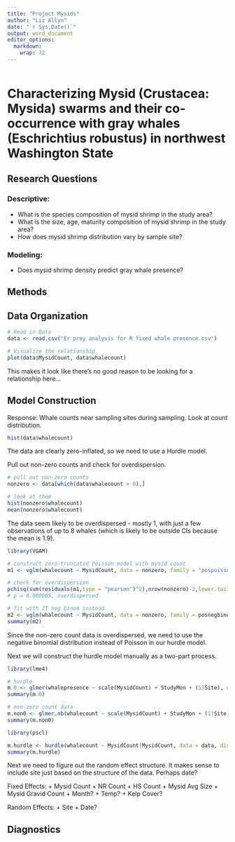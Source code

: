 ```yaml
---
title: "Project Mysids"
author: "Liz Allyn"
date: "`r Sys.Date()`"
output: word_document
editor_options: 
  markdown: 
    wrap: 72
---
```


```r
```

# Characterizing Mysid (Crustacea: Mysida) swarms and their co-occurrence with gray whales (Eschrichtius robustus) in northwest Washington State

## Research Questions

### Descriptive:

-   What is the species composition of mysid shrimp in the study area?
-   What is the size, age, maturity composition of mysid shrimp in the
    study area?
-   How does mysid shrimp distribution vary by sample site?

### Modeling:

-   Does mysid shrimp density predict gray whale presence?

## Methods

## Data Organization

```r
# Read in Data
data <- read.csv("Er prey analysis for R fixed whale presence.csv")

# Visualize the relationship
plot(data$MysidCount, data$whalecount)
```

This makes it look like there's no good reason to be looking for a relationship here...

## Model Construction

Response: 
Whale counts near sampling sites during sampling. Look at count distribution.

```r
hist(data$whalecount)
```

The data are clearly zero-inflated, so we need to use a Hurdle model.

Pull out non-zero counts and check for overdispersion.

```r
# pull out non-zero counts
nonzero <- data[which(data$whalecount > 0),]

# look at them
hist(nonzero$whalecount)
mean(nonzero$whalecount)
```

The data seem likely to be overdispersed - mostly 1, with just a few observations of up to 8 whales (which is likely to be outside CIs because the mean is 1.9).

```r
library(VGAM)

# construct zero-truncated Poisson model with mysid count
m1 <- vglm(whalecount ~ MysidCount, data = nonzero, family = "pospoisson")

# check for overdispersion
pchisq(sum(residuals(m1,type = "pearson")^2),nrow(nonzero)-2,lower.tail = FALSE)
# p = 0.000005, overdispersed

# fit with ZT neg binom instead
m2 <- vglm(whalecount ~ MysidCount, data = nonzero, family = posnegbinomial)
summary(m2)
```

Since the non-zero count data is overdispersed, we need to use the negative binomial distribution instead of Poisson in our hurdle model.

Next we will construct the hurdle model manually as a two-part process.

```r
library(lme4)

# hurdle
m.0 <- glmer(whalepresence ~ scale(MysidCount) + StudyMon + (1|Site), data = data, family = binomial)
summary(m.0)

# non-zero count data
m.non0 <- glmer.nb(whalecount ~ scale(MysidCount) + StudyMon + (1|Site), data = nonzero)
summary(m.non0)
```


```r
library(pscl)

m.hurdle <- hurdle(whalecount ~ MysidCount|MysidCount, data = data, dist = "negbin")
summary(m.hurdle)
```

Next we need to figure out the random effect structure. It makes sense to include site just based on the structure of the data. Perhaps date?



Fixed Effects: 
+ Mysid Count 
+ NR Count
+ HS Count
+ Mysid Avg Size 
+ Mysid Gravid Count
+ Month?
+ Temp?
+ Kelp Cover?

Random Effects: 
+ Site 
+ Date?

## Diagnostics

```r

```
